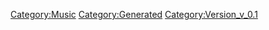 {{Music
 |Name=小白竜【MIRROR ver.】
 |ID=102
 |Cov=103
 |Cd=1
 |Nam=98
 |Div=98
 |Ma=3
 |SerieId=4
 |SerieLogoId=4
 |WavId=103
 |VariationId=0
 |Dsc=98
 |Strt=10
 |ValkyrieBattle=1
 |ValkyrieIntro=1
 |ValkyrieIntroSky=1
 |DivaSolo=1
 |DivaMulti=1
 |Exp=3
 |OfficialName=小白竜
 |VocalName=飯島真理
 |Description=作品：超時空要塞マクロス<br /><br />歌手：飯島真理<br /><br />作詞：阿佐茜<br />作曲：羽田健太郎
 |StoryTitle=「…そういや明日、小白竜の初日か」
 |StoryDesc=地球を追放されたも同然となったマクロスであったが、<br />マクロスで生活する民間人のバイタリティは、ついに<br />カンフー映画「小白竜」を艦内で完成させたのだった。<br /><br />そして公開初日、盗み見ていたゼントラーディたちは、<br />超能力を思わせる描写に大きな誤解を抱くことになる。
 |BuyURL=https://recochoku.jp/song/S14225840/single?ds=34294998
 |BannerId=1
 |AnmStoreURL=https://anime.dmkt-sp.jp/animestore/ci_pc?workId=20626
}}
[[Category:Music]]
[[Category:Generated]]
[[Category:Version_v_0.1]]
